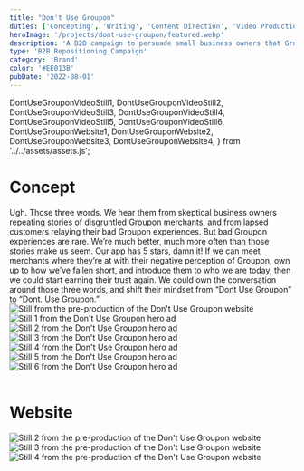```yaml
---
title: "Don't Use Groupon"
duties: ['Concepting', 'Writing', 'Content Direction', 'Video Production']
heroImage: '/projects/dont-use-groupon/featured.webp'
description: 'A B2B campaign to persuade small business owners that Groupon no longer sucked. Writer and producer: hero video script and storyboard, landing page copy, paid social.'
type: 'B2B Repositioning Campaign'
category: 'Brand'
color: '#EE013B'
pubDate: '2022-08-01'
---
```


  DontUseGrouponVideoStill1,
  DontUseGrouponVideoStill2,
  DontUseGrouponVideoStill3,
  DontUseGrouponVideoStill4,
  DontUseGrouponVideoStill5,
  DontUseGrouponVideoStill6,
  DontUseGrouponWebsite1,
  DontUseGrouponWebsite2,
  DontUseGrouponWebsite3,
  DontUseGrouponWebsite4,
} from '../../assets/assets.js';

<YouTube id="DR3zVCKKJK8" class="mx-auto p-8" />

<h1 class="my-8">Concept</h1>

<div class="flex basis-full">
  Ugh. Those three words. We hear them from skeptical business owners repeating
  stories of disgruntled Groupon merchants, and from lapsed customers relaying
  their bad Groupon experiences. But bad Groupon experiences are rare. We’re
  much better, much more often than those stories make us seem. Our app has 5
  stars, damn it! If we can meet merchants where they’re at with their negative
  perception of Groupon, own up to how we’ve fallen short, and introduce them to
  who we are today, then we could start earning their trust again. We could own
  the conversation around those three words, and shift their mindset from “Dont
  Use Groupon” to “Dont. Use Groupon.”
</div>

<div class="flex flex-col md:flex-row md:flex-wrap gap-4 p-4 md:p-4 ml-4 place-content-center">
  <div class="w-full md:w-2/3">
  <Image
    src={DontUseGrouponWebsite1}
    alt="Still from the pre-production of the Don't Use Groupon website"
    class="shadow-lg"
  />
</div>

<div class="w-full md:w-2/3">
  <Image
    src={DontUseGrouponVideoStill1}
    alt="Still 1 from the Don't Use Groupon hero ad"
    class="shadow-lg"
  />
</div>
<div class="w-full md:w-2/3">
  <Image
    src={DontUseGrouponVideoStill2}
    alt="Still 2 from the Don't Use Groupon hero ad"
    class="shadow-lg"
  />
</div>
<div class="w-full md:w-2/3">
  <Image
    src={DontUseGrouponVideoStill3}
    alt="Still 3 from the Don't Use Groupon hero ad"
    class="shadow-lg"
  />
</div>
<div class="w-full md:w-2/3">
  <Image
    src={DontUseGrouponVideoStill4}
    alt="Still 4 from the Don't Use Groupon hero ad"
    class="shadow-lg"
  />
</div>
<div class="w-full md:w-2/3">
  <Image
    src={DontUseGrouponVideoStill5}
    alt="Still 5 from the Don't Use Groupon hero ad"
    class="shadow-lg"
  />
</div>
<div class="w-full md:w-2/3">
  <Image
    src={DontUseGrouponVideoStill6}
    alt="Still 6 from the Don't Use Groupon hero ad"
    class="shadow-lg"
  />
</div>

</div>
<br />

# Website

<div class="flex flex-col md:flex-row md:flex-wrap gap-4 p-4 md:p-4 ml-4 place-content-center">

<div class="w-full md:w-2/3">
  <Image
    src={DontUseGrouponWebsite2}
    alt="Still 2 from the pre-production of the Don't Use Groupon website"
    class="shadow-lg"
  />
</div>

<div class="w-full md:w-2/3">
  <Image
    src={DontUseGrouponWebsite3}
    alt="Still 3 from the pre-production of the Don't Use Groupon website"
    class="shadow-lg"
  />
</div>

<div class="w-full md:w-2/3">
  <Image
    src={DontUseGrouponWebsite4}
    alt="Still 4 from the pre-production of the Don't Use Groupon website"
    class="shadow-lg"
  />
</div>
</div>
